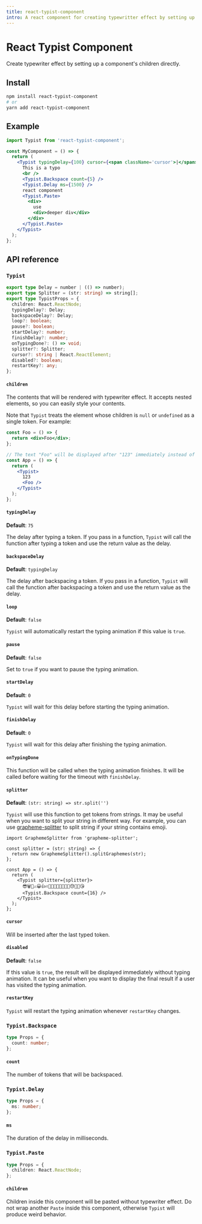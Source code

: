 ```yaml
---
title: react-typist-component
intro: A react component for creating typewritter effect by setting up its children directy.
---
```


# React Typist Component

Create typewriter effect by setting up a component's children directly.

## Install

```bash
npm install react-typist-component
# or
yarn add react-typist-component
```

## Example

```jsx
import Typist from 'react-typist-component';

const MyComponent = () => {
  return (
    <Typist typingDelay={100} cursor={<span className='cursor'>|</span>}>
      This is a typo
      <br />
      <Typist.Backspace count={5} />
      <Typist.Delay ms={1500} />
      react component
      <Typist.Paste>
        <div>
          use
          <div>deeper div</div>
        </div>
      </Typist.Paste>
    </Typist>
  );
};
```

## API reference

### `Typist`

```ts
export type Delay = number | (() => number);
export type Splitter = (str: string) => string[];
export type TypistProps = {
  children: React.ReactNode;
  typingDelay?: Delay;
  backspaceDelay?: Delay;
  loop?: boolean;
  pause?: boolean;
  startDelay?: number;
  finishDelay?: number;
  onTypingDone?: () => void;
  splitter?: Splitter;
  cursor?: string | React.ReactElement;
  disabled?: boolean;
  restartKey?: any;
};
```

#### `children`

The contents that will be rendered with typewriter effect. It accepts nested elements, so you can easily style your contents.

Note that `Typist` treats the element whose children is `null` or `undefined` as a single token. For example:

```jsx
const Foo = () => {
  return <div>Foo</div>;
};

// The text "Foo" will be displayed after "123" immediately instead of displayed seperately
const App = () => {
  return (
    <Typist>
      123
      <Foo />
    </Typist>
  );
};
```

#### `typingDelay`

**Default**: `75`

The delay after typing a token. If you pass in a function, `Typist` will call the function after typing a token and use the return value as the delay.

#### `backspaceDelay`

**Default**: `typingDelay`

The delay after backspacing a token. If you pass in a function, `Typist` will call the function after backspacing a token and use the return value as the delay.

#### `loop`

**Default**: `false`

`Typist` will automatically restart the typing animation if this value is `true`.

#### `pause`

**Default**: `false`

Set to `true` if you want to pause the typing animation.

#### `startDelay`

**Default**: `0`

`Typist` will wait for this delay before starting the typing animation.

#### `finishDelay`

**Default**: `0`

`Typist` will wait for this delay after finishing the typing animation.

#### `onTypingDone`

This function will be called when the typing animation finishes. It will be called before waiting for the timeout with `finishDelay`.

#### `splitter`

**Default**: `(str: string) => str.split('')`

`Typist` will use this function to get tokens from strings. It may be useful when you want to split your string in different way. For example, you can use [grapheme-splitter](https://github.com/orling/grapheme-splitter) to split string if your string contains emoji.

```tsx
import GraphemeSplitter from 'grapheme-splitter';

const splitter = (str: string) => {
  return new GraphemeSplitter().splitGraphemes(str);
};

const App = () => {
  return (
    <Typist splitter={splitter}>
      😎🗑🥵⚠😀👍✌👨‍👨‍👧‍👦📏💡🚀🎂😓🎈💕😘
      <Typist.Backspace count={16} />
    </Typist>
  );
};
```

#### `cursor`

Will be inserted after the last typed token.

#### `disabled`

**Default**: `false`

If this value is `true`, the result will be displayed immediately without typing animation. It can be useful when you want to display the final result if a user has visited the typing animation.

#### `restartKey`

`Typist` will restart the typing animation whenever `restartKey` changes.

### `Typist.Backspace`

```ts
type Props = {
  count: number;
};
```

#### `count`

The number of tokens that will be backspaced.

### `Typist.Delay`

```ts
type Props = {
  ms: number;
};
```

#### `ms`

The duration of the delay in milliseconds.

### `Typist.Paste`

```ts
type Props = {
  children: React.ReactNode;
};
```

#### `children`

Children inside this component will be pasted without typewriter effect. Do not wrap another `Paste` inside this component, otherwise `Typist` will produce weird behavior.

